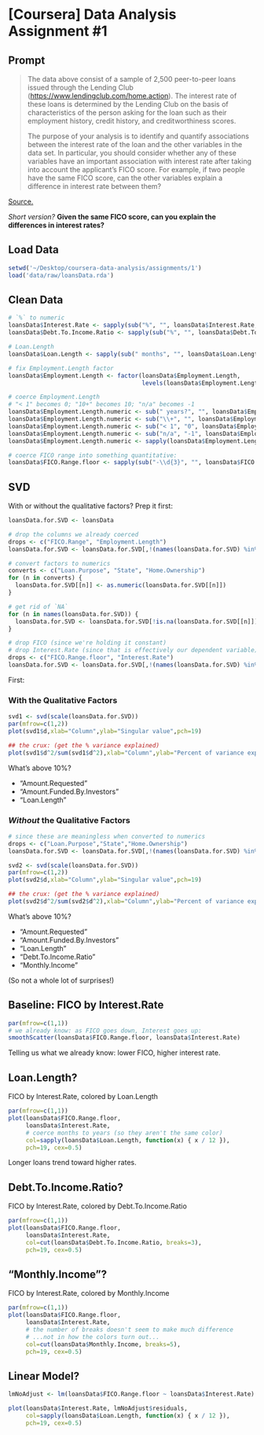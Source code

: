 # [Coursera] Data Analysis Assignment #1

## Prompt

> The data above consist of a sample of 2,500 peer-to-peer loans issued through
> the Lending Club (<https://www.lendingclub.com/home.action>). The interest
> rate of these loans is determined by the Lending Club on the basis of
> characteristics of the person asking for the loan such as their employment
> history, credit history, and creditworthiness scores.
>
> The purpose of your analysis is to identify and quantify associations between
> the interest rate of the loan and the other variables in the data set. In
> particular, you should consider whether any of these variables have an
> important association with interest rate after taking into account the
> applicant's FICO score. For example, if two people have the same FICO score,
> can the other variables explain a difference in interest rate between them?

[Source.](https://class.coursera.org/dataanalysis-001/human_grading/view/courses/294/assessments/4/submissions)

_Short version?_ **Given the same FICO score, can you explain the differences in interest rates?**

## Load Data
```r
setwd('~/Desktop/coursera-data-analysis/assignments/1')
load('data/raw/loansData.rda')
```

## Clean Data
```r
# `%` to numeric
loansData$Interest.Rate <- sapply(sub("%", "", loansData$Interest.Rate,), as.numeric)
loansData$Debt.To.Income.Ratio <- sapply(sub("%", "", loansData$Debt.To.Income.Ratio,), as.numeric)

# Loan.Length
loansData$Loan.Length <- sapply(sub(" months", "", loansData$Loan.Length,), as.numeric)

# fix Employment.Length factor
loansData$Employment.Length <- factor(loansData$Employment.Length,
                                      levels(loansData$Employment.Length)[c(2:3,5:12,4,13,1)])

# coerce Employment.Length
# "< 1" becomes 0; "10+" becomes 10; "n/a" becomes -1
loansData$Employment.Length.numeric <- sub(" years?", "", loansData$Employment.Length)
loansData$Employment.Length.numeric <- sub("\\+", "", loansData$Employment.Length.numeric)
loansData$Employment.Length.numeric <- sub("< 1", "0", loansData$Employment.Length.numeric)
loansData$Employment.Length.numeric <- sub("n/a", "-1", loansData$Employment.Length.numeric)
loansData$Employment.Length.numeric <- sapply(loansData$Employment.Length.numeric, as.numeric)

# coerce FICO range into something quantitative:
loansData$FICO.Range.floor <- sapply(sub("-\\d{3}", "", loansData$FICO.Range), as.numeric)
```

## SVD

With or without the qualitative factors? Prep it first:

```r
loansData.for.SVD <- loansData

# drop the columns we already coerced
drops <- c("FICO.Range", "Employment.Length")
loansData.for.SVD <- loansData.for.SVD[,!(names(loansData.for.SVD) %in% drops)]

# convert factors to numerics
converts <- c("Loan.Purpose", "State", "Home.Ownership")
for (n in converts) {
  loansData.for.SVD[[n]] <- as.numeric(loansData.for.SVD[[n]])
}

# get rid of `NA`
for (n in names(loansData.for.SVD)) {
  loansData.for.SVD <- loansData.for.SVD[!is.na(loansData.for.SVD[[n]]),]
}

# drop FICO (since we're holding it constant)
# drop Interest.Rate (since that is effectively our dependent variable)
drops <- c("FICO.Range.floor", "Interest.Rate")
loansData.for.SVD <- loansData.for.SVD[,!(names(loansData.for.SVD) %in% drops)]
```

First:

### With the Qualitative Factors

```r
svd1 <- svd(scale(loansData.for.SVD))
par(mfrow=c(1,2))
plot(svd1$d,xlab="Column",ylab="Singular value",pch=19)

## the crux: (get the % variance explained)
plot(svd1$d^2/sum(svd1$d^2),xlab="Column",ylab="Percent of variance explained",pch=19)
```

What's above 10%?

* "Amount.Requested"
* "Amount.Funded.By.Investors"
* "Loan.Length"

### _Without_ the Qualitative Factors
```r
# since these are meaningless when converted to numerics
drops <- c("Loan.Purpose","State","Home.Ownership")
loansData.for.SVD <- loansData.for.SVD[,!(names(loansData.for.SVD) %in% drops)]

svd2 <- svd(scale(loansData.for.SVD))
par(mfrow=c(1,2))
plot(svd2$d,xlab="Column",ylab="Singular value",pch=19)

## the crux: (get the % variance explained)
plot(svd2$d^2/sum(svd2$d^2),xlab="Column",ylab="Percent of variance explained",pch=19)
```

What's above 10%?

* "Amount.Requested"
* "Amount.Funded.By.Investors"
* "Loan.Length"
* "Debt.To.Income.Ratio"
* "Monthly.Income"

(So not a whole lot of surprises!)

## Baseline: FICO by Interest.Rate

```r
par(mfrow=c(1,1))
# we already know: as FICO goes down, Interest goes up:
smoothScatter(loansData$FICO.Range.floor, loansData$Interest.Rate)
```

Telling us what we already know: lower FICO, higher interest rate.

## Loan.Length?

FICO by Interest.Rate, colored by Loan.Length

```r
par(mfrow=c(1,1))
plot(loansData$FICO.Range.floor,
     loansData$Interest.Rate,
     # coerce months to years (so they aren't the same color)
     col=sapply(loansData$Loan.Length, function(x) { x / 12 }),
     pch=19, cex=0.5)
```

Longer loans trend toward higher rates.

## Debt.To.Income.Ratio?

FICO by Interest.Rate, colored by Debt.To.Income.Ratio

```r
par(mfrow=c(1,1))
plot(loansData$FICO.Range.floor,
     loansData$Interest.Rate,
     col=cut(loansData$Debt.To.Income.Ratio, breaks=3),
     pch=19, cex=0.5)
```

## "Monthly.Income"?

FICO by Interest.Rate, colored by Monthly.Income

```r
par(mfrow=c(1,1))
plot(loansData$FICO.Range.floor,
     loansData$Interest.Rate,
     # the number of breaks doesn't seem to make much difference
     # ...not in how the colors turn out... 
     col=cut(loansData$Monthly.Income, breaks=5),
     pch=19, cex=0.5)
```

## Linear Model?
```r
lmNoAdjust <- lm(loansData$FICO.Range.floor ~ loansData$Interest.Rate)

plot(loansData$Interest.Rate, lmNoAdjust$residuals,
     col=sapply(loansData$Loan.Length, function(x) { x / 12 }),
     pch=19, cex=0.5)
```
